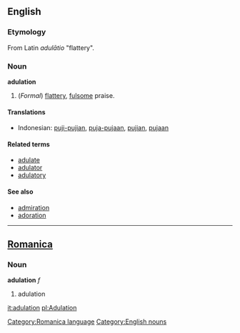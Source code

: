 ==English==
===Etymology===
From Latin ''adulātio'' "flattery".

=== Noun ===
'''adulation'''
# (''Formal'') [[flattery]], [[fulsome]] praise.

==== Translations ====
*Indonesian: [[puji|puji-pujian]], [[puja|puja-pujaan]], [[puji|pujian]], [[puja|pujaan]]

====Related terms====
*[[adulate]]
*[[adulator]]
*[[adulatory]]

==== See also ====
*[[admiration]]
*[[adoration]]
----

==[[Romanica]]==
===Noun===
'''adulation''' ''f''

#adulation

[[Category:Romanica language]]
[[Category:English nouns]]
[[it:adulation]]
[[pl:Adulation]]